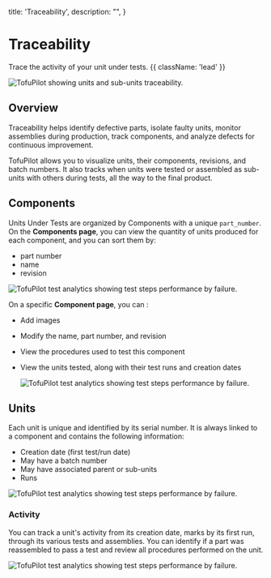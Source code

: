   title: 'Traceability',
  description:
    "",
}

# Traceability
Trace the activity of your unit under tests. {{ className: 'lead' }}

<Image
  src="/traceability-header.png"
  alt="TofuPilot showing units and sub-units traceability."
/>

## Overview
Traceability helps identify defective parts, isolate faulty units, monitor assemblies during production, track components, and analyze defects for continuous improvement.

TofuPilot allows you to visualize units, their components, revisions, and batch numbers. It also tracks when units were tested or assembled as sub-units with others during tests, all the way to the final product.


## Components
Units Under Tests are organized by Components with a unique `part_number`.
On the **Components page**, you can view the quantity of units produced for each component, and you can sort them by:
- part number
- name
- revision

<Image
  src="/traceability-page-component.png"
  alt="TofuPilot test analytics showing test steps performance by failure."
/>

On a specific **Component page**, you can :
- Add images
- Modify the name, part number, and revision
- View the procedures used to test this component
- View the units tested, along with their test runs and creation dates

  <Image
    src="/traceability-page-component2.png"
    alt="TofuPilot test analytics showing test steps performance by failure."
  />

## Units
Each unit is unique and identified by its serial number. It is always linked to a component and contains the following information:

- Creation date (first test/run date)
- May have a batch number
- May have associated parent or sub-units
- Runs

<Image
  src="/traceability-page-unit1.png"
  alt="TofuPilot test analytics showing test steps performance by failure."
/>

### Activity
You can track a unit's activity from its creation date, marks by its first run, through its various tests and assemblies. You can identify if a part was reassembled to pass a test and review all procedures performed on the unit.

<Image
  src="/traceability-page-unit2.png"
  alt="TofuPilot test analytics showing test steps performance by failure."
/>
